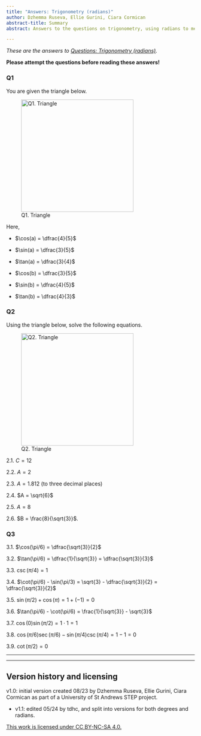 ```yaml
---
title: "Answers: Trigonometry (radians)"
author: Dzhemma Ruseva, Ellie Gurini, Ciara Cormican
abstract-title: Summary
abstract: Answers to the questions on trigonometry, using radians to measure angles.

---
```


*These are the answers to [Questions: Trigonometry (radians)](../questions/qs-trigonometry-radians.qmd).*

**Please attempt the questions before reading these answers!**

### Q1 {-}

You are given the triangle below.

![Q1. Triangle](./FiguresPNG/trig-triangle-q1-1.png){width=300}

Here, 

  - $\cos(a) = \dfrac{4}{5}$
  
  - $\sin(a) = \dfrac{3}{5}$
  
  - $\tan(a) = \dfrac{3}{4}$
  
  - $\cos(b) = \dfrac{3}{5}$
  
  - $\sin(b) = \dfrac{4}{5}$
  
  - $\tan(b) = \dfrac{4}{3}$




<!-- 1.1.  What is cos($a$)? What is tan($a$)? -->

<!-- 1.2.  What is sin($b$)? What is cos($b$)? -->

<!-- 1.3.  What is angle $a$? -->

<!-- 1.4.  What is angle $b$? -->


### Q2 {-}

Using the triangle below, solve the following equations.

![Q2. Triangle](./FiguresPNG/trig-triangle-q3-2.png){width=300}


2.1.  $C = 12$

2.2.  $A = 2$

2.3.  $A = 1.812$ (to three decimal places)

2.4.  $A = \sqrt{6}$

2.5.  $A = 8$

2.6.  $B = \frac{8}{\sqrt{3}}$.

<!-- 2.1.  If A = 8 and B = 10, what is angle a? -->

<!-- 2.2.  If C = 8 and B = 4, what is angle b? -->

<!-- 2.3.  If A = 4 and C = 7, what is angle a? -->

<!-- 1.4.  If angle a is 30$^\circ$ and B = 6, what length is C?    **C = 12**  -->

<!-- 1.5.  If angle b is 45$^\circ$ and C = $2\sqrt{2}$, what length is A?    **A = 2**  -->

<!-- 1.6.  If angle a is 15$^\circ$ and C = 7, what length is A?    **A = 6.76 (3sf)**  -->


### Q3 {-}

3.1. $\cos(\pi/6) = \dfrac{\sqrt{3}}{2}$

3.2. $\tan(\pi/6) = \dfrac{1}{\sqrt{3}} = \dfrac{\sqrt{3}}{3}$

3.3. $\csc(\pi/4) = 1$

3.4. $\cot(\pi/6) - \sin(\pi/3) = \sqrt{3} - \dfrac{\sqrt{3}}{2} = \dfrac{\sqrt{3}}{2}$

3.5. $\sin(\pi/2) + \cos(\pi) = 1 + (-1) = 0$

3.6. $\tan(\pi/6) - \cot(\pi/6) = \frac{1}{\sqrt{3}} - \sqrt{3}$

3.7. $\cos(0)\sin(\pi/2) = 1\cdot 1 = 1$

3.8. $\cos(\pi/6)\sec(\pi/6) - \sin(\pi/4)\csc(\pi/4) = 1 - 1 = 0$

3.9. $\cot(\pi/2) = 0$

---

---


## Version history and licensing {-}

v1.0: initial version created 08/23 by Dzhemma Ruseva, Ellie Gurini, Ciara Cormican as part of a University of St Andrews STEP project.

  - v1.1: edited 05/24 by tdhc, and split into versions for both degrees and radians.

[This work is licensed under CC BY-NC-SA 4.0.](https://creativecommons.org/licenses/by-nc-sa/4.0/?ref=chooser-v1)


<!-- ### Q1 {-} -->

<!-- Using the triangle below, solve the following equations. -->

<!-- ![Q1. Triangle](./FiguresPNG/trig-triangle-q1-1.png){width=300} -->

<!-- 1.1.  What is cos($a$)? What is tan($a$)? **cos($a$) = \frac, tan($a$) = $\frac{5}{3}$** -->

<!-- 1.2.  What is sin($b$)? What is cos($b$)? **sin($b$) = 0.6, cos($b$) = 0.8** -->

<!-- 1.3.  What is angle $a$? **$a$ = 53.1$^\circ$(3sf)** -->

<!-- 1.4.  What is angle $b$? **$b$ = 36.9$^\circ$(3sf)** -->


<!-- ### Q2 {-} -->

<!-- Using the properties of trigonometric functions, solve the following equations. -->

<!-- 1.1. If cos(30$^\circ$) has the value $\frac{\sqrt{3}}{2}$, what is the value of cos(210$^\circ$)? **cos(210$^\circ$) = -$\frac{\sqrt{3}}{2}$** -->

<!-- 1.2. If sin(45$^\circ$) has the value $\frac{1}{\sqrt{2}}$, what is the value of sin(135$^\circ$)? What is the value of sin(225$^\circ$)? **sin(135$^\circ$) = $\frac{1}{\sqrt{2}}$ and sin(225$^\circ$) = -$\frac{1}{\sqrt{2}}$** -->

<!-- 1.3. If sin(50$^\circ$) has the value 0.766 (3sf), what is the value of cos(140$^\circ$)? **cos(140$^\circ$) = -0.766 (3sf)** -->

<!-- 1.4. If tan(110$^\circ$) has the value -2.75 (3sf), what is the value of cot(20$^\circ$)? **cot(20$^\circ$) = 2.75 (3sf)** -->

<!-- ### Q3 {-} -->

<!-- Using the triangle below, solve the following equations. -->

<!-- ![Q3. Triangle](./FiguresPNG/trig-triangle-q3-2.png){width=300} -->

<!-- 1.1.  If A = 8 and B = 10, what is angle a?   **Angle a = 38.7**$^\circ$**(3sf)** -->

<!-- 1.2.  If C = 8 and B = 4, what is angle b?    **Angle b = 30**$^\circ$ -->

<!-- 1.3.  If A = 4 and C = 7, what is angle a?    **Angle a = 55.2**$^\circ$**(3sf)** -->

<!-- 1.7.  If A = 8 and B = 6, what length is C?     **C = 10**  -->

<!-- 1.8.  If A = 20 and B = 21, what length is C?    **C = 29**  -->

<!-- 1.9.  If A = 8 and C = 17, what length is B?    **B = 15**  -->


